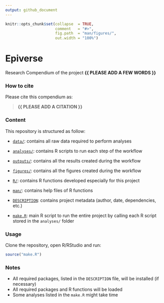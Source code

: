 ```yaml
---
output: github_document
---
```


<!-- README.md is generated from README.Rmd. Please edit that file -->


```r
knitr::opts_chunk$set(collapse  = TRUE,
                      comment   = "#>",
                      fig.path  = "man/figures/",
                      out.width = "100%")
```



# Epiverse


<!-- badges: start -->
<!-- badges: end -->


Research Compendium of the project **{{ PLEASE ADD A FEW WORDS }}**



### How to cite

Please cite this compendium as: 

> **{{ PLEASE ADD A CITATION }}**



### Content

This repository is structured as follow:

- [`data/`](https://github.com/emjnixon15/Epiverse/tree/master/data):
contains all raw data required to perform analyses

- [`analyses/`](https://github.com/emjnixon15/Epiverse/tree/main/analyses/):
contains R scripts to run each step of the workflow

- [`outputs/`](https://github.com/emjnixon15/Epiverse/tree/main/outputs):
contains all the results created during the workflow

- [`figures/`](https://github.com/emjnixon15/Epiverse/tree/main/figures):
contains all the figures created during the workflow

- [`R/`](https://github.com/emjnixon15/Epiverse/tree/main/R):
contains R functions developed especially for this project

- [`man/`](https://github.com/emjnixon15/Epiverse/tree/main/man):
contains help files of R functions

- [`DESCRIPTION`](https://github.com/emjnixon15/Epiverse/tree/main/DESCRIPTION):
contains project metadata (author, date, dependencies, etc.)

- [`make.R`](https://github.com/emjnixon15/Epiverse/tree/main/make.R):
main R script to run the entire project by calling each R script stored in the `analyses/` folder



### Usage

Clone the repository, open R/RStudio and run:

```r
source("make.R")
```



### Notes

- All required packages, listed in the `DESCRIPTION` file, will be installed (if necessary)
- All required packages and R functions will be loaded
- Some analyses listed in the `make.R` might take time
